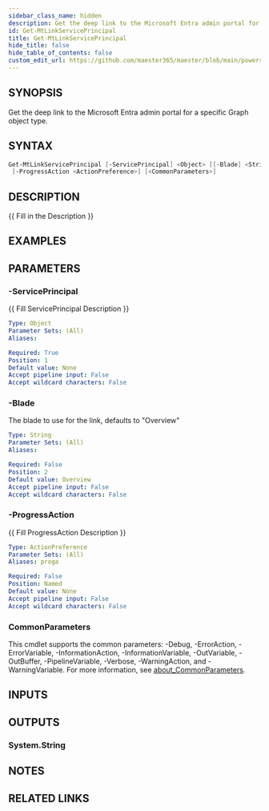 ```yaml
---
sidebar_class_name: hidden
description: Get the deep link to the Microsoft Entra admin portal for a specific Graph object type.
id: Get-MtLinkServicePrincipal
title: Get-MtLinkServicePrincipal
hide_title: false
hide_table_of_contents: false
custom_edit_url: https://github.com/maester365/maester/blob/main/powershell/public/Get-MtLinkServicePrincipal.ps1
---
```


## SYNOPSIS

Get the deep link to the Microsoft Entra admin portal for a specific Graph object type.

## SYNTAX

```powershell
Get-MtLinkServicePrincipal [-ServicePrincipal] <Object> [[-Blade] <String>]
 [-ProgressAction <ActionPreference>] [<CommonParameters>]
```

## DESCRIPTION

\{\{ Fill in the Description \}\}

## EXAMPLES

## PARAMETERS

### -ServicePrincipal

\{\{ Fill ServicePrincipal Description \}\}

```yaml
Type: Object
Parameter Sets: (All)
Aliases:

Required: True
Position: 1
Default value: None
Accept pipeline input: False
Accept wildcard characters: False
```

### -Blade

The blade to use for the link, defaults to "Overview"

```yaml
Type: String
Parameter Sets: (All)
Aliases:

Required: False
Position: 2
Default value: Overview
Accept pipeline input: False
Accept wildcard characters: False
```

### -ProgressAction

\{\{ Fill ProgressAction Description \}\}

```yaml
Type: ActionPreference
Parameter Sets: (All)
Aliases: proga

Required: False
Position: Named
Default value: None
Accept pipeline input: False
Accept wildcard characters: False
```

### CommonParameters

This cmdlet supports the common parameters: -Debug, -ErrorAction, -ErrorVariable, -InformationAction, -InformationVariable, -OutVariable, -OutBuffer, -PipelineVariable, -Verbose, -WarningAction, and -WarningVariable. For more information, see [about_CommonParameters](http://go.microsoft.com/fwlink/?LinkID=113216).

## INPUTS

## OUTPUTS

### System.String

## NOTES

## RELATED LINKS
